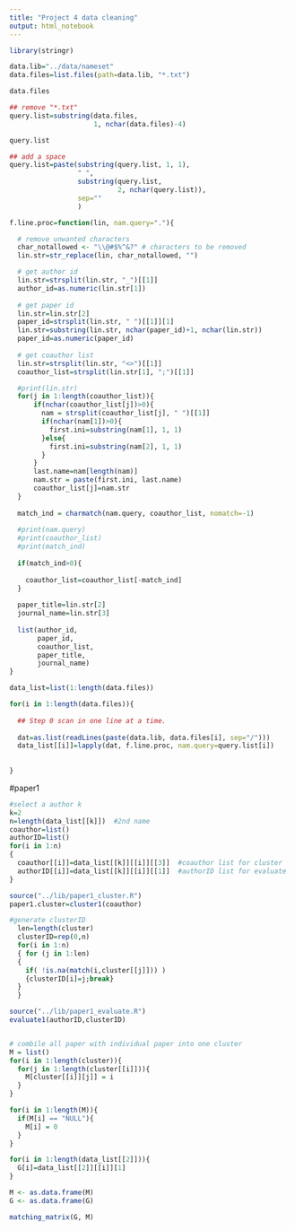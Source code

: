 ```yaml
---
title: "Project 4 data cleaning"
output: html_notebook
---
```

```r
library(stringr)
```

```r
data.lib="../data/nameset"
data.files=list.files(path=data.lib, "*.txt")

data.files

## remove "*.txt"
query.list=substring(data.files, 
                     1, nchar(data.files)-4)

query.list

## add a space
query.list=paste(substring(query.list, 1, 1), 
                 " ", 
                 substring(query.list, 
                           2, nchar(query.list)),
                 sep=""
                 )


```

```r
f.line.proc=function(lin, nam.query="."){

  # remove unwanted characters
  char_notallowed <- "\\@#$%^&?" # characters to be removed
  lin.str=str_replace(lin, char_notallowed, "")

  # get author id
  lin.str=strsplit(lin.str, "_")[[1]]
  author_id=as.numeric(lin.str[1])
  
  # get paper id
  lin.str=lin.str[2]
  paper_id=strsplit(lin.str, " ")[[1]][1]
  lin.str=substring(lin.str, nchar(paper_id)+1, nchar(lin.str))
  paper_id=as.numeric(paper_id)
  
  # get coauthor list
  lin.str=strsplit(lin.str, "<>")[[1]]
  coauthor_list=strsplit(lin.str[1], ";")[[1]]

  #print(lin.str)
  for(j in 1:length(coauthor_list)){
      if(nchar(coauthor_list[j])>0){
        nam = strsplit(coauthor_list[j], " ")[[1]]
        if(nchar(nam[1])>0){
          first.ini=substring(nam[1], 1, 1)
        }else{
          first.ini=substring(nam[2], 1, 1)
        }
      }
      last.name=nam[length(nam)]
      nam.str = paste(first.ini, last.name)
      coauthor_list[j]=nam.str
  }
  
  match_ind = charmatch(nam.query, coauthor_list, nomatch=-1)
  
  #print(nam.query)
  #print(coauthor_list)
  #print(match_ind)
  
  if(match_ind>0){
    
    coauthor_list=coauthor_list[-match_ind]
  }
  
  paper_title=lin.str[2]
  journal_name=lin.str[3]
  
  list(author_id, 
       paper_id, 
       coauthor_list, 
       paper_title, 
       journal_name)
}
```

```r
data_list=list(1:length(data.files))

for(i in 1:length(data.files)){
  
  ## Step 0 scan in one line at a time.
  
  dat=as.list(readLines(paste(data.lib, data.files[i], sep="/")))
  data_list[[i]]=lapply(dat, f.line.proc, nam.query=query.list[i])
  
  
}
```


#paper1
```r
#select a author k
k=2
n=length(data_list[[k]])  #2nd name
coauthor=list()
authorID=list()
for(i in 1:n)
{
  coauthor[[i]]=data_list[[k]][[i]][[3]]  #coauthor list for cluster
  authorID[[i]]=data_list[[k]][[i]][[1]]  #authorID list for evaluate
}

source("../lib/paper1_cluster.R")
paper1.cluster=cluster1(coauthor)

#generate clusterID
  len=length(cluster)
  clusterID=rep(0,n)
  for(i in 1:n)
  { for (j in 1:len)
  {
    if( !is.na(match(i,cluster[[j]])) ) 
    {clusterID[i]=j;break}
  }
  }

source("../lib/paper1_evaluate.R")
evaluate1(authorID,clusterID)



```

```r
# combile all paper with individual paper into one cluster
M = list()
for(i in 1:length(cluster)){
  for(j in 1:length(cluster[[i]])){
    M[cluster[[i]][j]] = i
  }
}

for(i in 1:length(M)){
  if(M[i] == "NULL"){
    M[i] = 0  
  }
}

for(i in 1:length(data_list[[2]])){
  G[i]=data_list[[2]][[i]][1]
}

M <- as.data.frame(M)
G <- as.data.frame(G)

matching_matrix(G, M)
```








